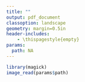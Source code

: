 ```yaml
---
title: ""
output: pdf_document
classoption: landscape
geometry: margin=0.5in
header-includes:
    - \thispagestyle{empty}
params:
  path: NA
---
```


```r
library(magick)
image_read(params$path)
```
